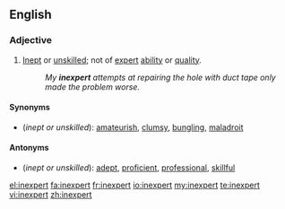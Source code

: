 ==English==

===Adjective===
{{en-adj}}

# [[inept|Inept]] or [[unskilled]]; not of [[expert]] [[ability]] or [[quality]].
#:''My '''inexpert''' attempts at repairing the hole with duct tape only made the problem worse.''

====Synonyms====
*(''inept or unskilled''): [[amateurish]], [[clumsy]], [[bungling]], [[maladroit]]

====Antonyms====
*(''inept or unskilled''): [[adept]], [[proficient]], [[professional]], [[skillful]]

[[el:inexpert]]
[[fa:inexpert]]
[[fr:inexpert]]
[[io:inexpert]]
[[my:inexpert]]
[[te:inexpert]]
[[vi:inexpert]]
[[zh:inexpert]]